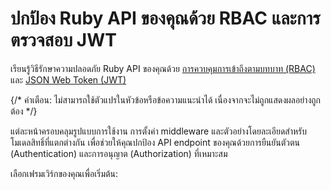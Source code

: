 
# ปกป้อง Ruby API ของคุณด้วย RBAC และการตรวจสอบ JWT

เรียนรู้วิธีรักษาความปลอดภัย Ruby API ของคุณด้วย [การควบคุมการเข้าถึงตามบทบาท (RBAC)](/authorization/role-based-access-control) และ [JSON Web Token (JWT)](https://auth.wiki/jwt)

{/* คำเตือน: ไม่สามารถใช้ตัวแปรในหัวข้อหรือข้อความแนะนำได้ เนื่องจากจะไม่ถูกแสดงผลอย่างถูกต้อง */}

แต่ละหน้าครอบคลุมรูปแบบการใช้งาน การตั้งค่า middleware และตัวอย่างโดยละเอียดสำหรับโมเดลสิทธิ์ที่แตกต่างกัน เพื่อช่วยให้คุณปกป้อง API endpoint ของคุณด้วยการยืนยันตัวตน (Authentication) และการอนุญาต (Authorization) ที่เหมาะสม

เลือกเฟรมเวิร์กของคุณเพื่อเริ่มต้น:

<MiniGallery />
